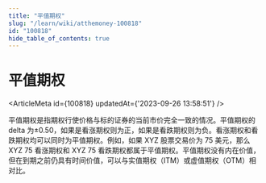 ```yaml
---
title: "平值期权"
slug: "/learn/wiki/atthemoney-100818"
id: "100818"
hide_table_of_contents: true
---
```



# 平值期权

<ArticleMeta id={100818} updatedAt={'2023-09-26 13:58:51'} />
<div className='border-solid border-b border-t-0 my-4 border-[var(--ifm-color-gray-300)]' />

平值期权是指期权行使价格与标的证券的当前市价完全一致的情况。平值期权的 delta 为±0.50，如果是看涨期权则为正，如果是看跌期权则为负。看涨期权和看跌期权均可以同时为平值期权。例如，如果 XYZ 股票交易价为 75 美元，那么 XYZ 75 看涨期权和 XYZ 75 看跌期权都属于平值期权。平值期权没有内在价值，但在到期之前仍具有时间价值，可以与实值期权（ITM）或虚值期权（OTM）相对比。
